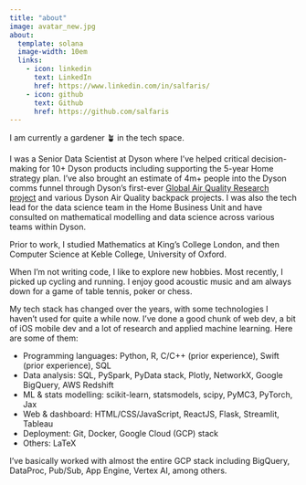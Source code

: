 ```yaml
---
title: "about"
image: avatar_new.jpg
about:
  template: solana
  image-width: 10em
  links:
    - icon: linkedin
      text: LinkedIn
      href: https://www.linkedin.com/in/salfaris/
    - icon: github
      text: Github
      href: https://github.com/salfaris
---
```


I am currently a gardener 🪴 in the tech space.

I was a Senior Data Scientist at Dyson where I've helped critical decision-making for 10+ Dyson products including supporting the 5-year Home strategy plan. I've also brought an estimate of 4m+ people into the Dyson comms funnel through Dyson's first-ever [Global Air Quality Research project](https://www.youtube.com/watch?v=PD-x8FiFQ-M) and various Dyson Air Quality backpack projects. I was also the tech lead for the data science team in the Home Business Unit and have consulted on mathematical modelling and data science across various teams within Dyson.

Prior to work, I studied Mathematics at King's College London, and then Computer Science at Keble College, University of Oxford.

When I'm not writing code, I like to explore new hobbies. Most recently, I picked up cycling and running. I enjoy good acoustic music and am always down for a game of table tennis, poker or chess.

My tech stack has changed over the years, with some technologies I haven't used for quite a while now. I've done a good chunk of web dev, a bit of iOS mobile dev and a lot of research and applied machine learning. Here are some of them:

- Programming languages: Python, R, C/C++ (prior experience), Swift (prior experience), SQL
- Data analysis: SQL, PySpark, PyData stack, Plotly, NetworkX, Google BigQuery, AWS Redshift
- ML & stats modelling: scikit-learn, statsmodels, scipy, PyMC3, PyTorch, Jax
- Web & dashboard: HTML/CSS/JavaScript, ReactJS, Flask, Streamlit, Tableau
- Deployment: Git, Docker, Google Cloud (GCP) stack
- Others: LaTeX

I've basically worked with almost the entire GCP stack including BigQuery, DataProc, Pub/Sub, App Engine, Vertex AI, among others.
